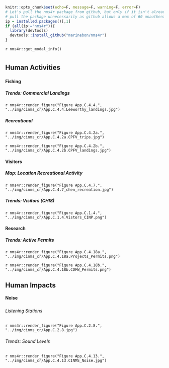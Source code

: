 ```r
knitr::opts_chunk$set(echo=F, message=F, warning=F, error=F)
# Let's pull the nms4r package from github, but only if it isn't already installed. We don't want to
# pull the package unnecessarily as github allows a max of 60 unauthenticated requests per hour.
ip = installed.packages()[,1]
if (all(ip!="nms4r")){
  library(devtools)
  devtools::install_github("marinebon/nms4r")
}
```

`r nms4r::get_modal_info()`

# {.tabset}

## Human Activities

### {.tabset}

#### Fishing {.tabset}

##### Trends: Commercial Landings

`r nms4r::render_figure("Figure App.C.4.4.", "../img/cinms_cr/App.C.4.4.Leeworthy_landings.jpg")`

##### Recreational 

`r nms4r::render_figure("Figure App.C.4.2a.", "../img/cinms_cr/App.C.4.2a.CPFV_trips.jpg")`

`r nms4r::render_figure("Figure App.C.4.2b.", "../img/cinms_cr/App.C.4.2b.CPFV_landings.jpg")`

#### Visitors {.tabset}
##### Map: Location Recreational Activity

`r nms4r::render_figure("Figure App.C.4.7.", "../img/cinms_cr/App.C.4.7_chen_recreation.jpg")`

##### Trends: Visitors (CHIS)

`r nms4r::render_figure("Figure App.C.1.4.", "../img/cinms_cr/App.C.1.4.Vistors_CINP.png")`

#### Research
##### Trends: Active Permits

`r nms4r::render_figure("Figure App.C.4.18a.", "../img/cinms_cr/App.C.4.18a.Projects_Permits.png")`

`r nms4r::render_figure("Figure App.C.4.18b.", "../img/cinms_cr/App.C.4.18b.CDFW_Permits.png")`

## Human Impacts

#### Noise

##### {.tabset}

###### Listening Stations

`r nms4r::render_figure("Figure App.C.2.8.", "../img/cinms_cr/App.C.2.8.jpg")`

###### Trends: Sound Levels

`r nms4r::render_figure("Figure App.C.4.13.", "../img/cinms_cr/App.C.4.13.CINMS_Noise.jpg")`

